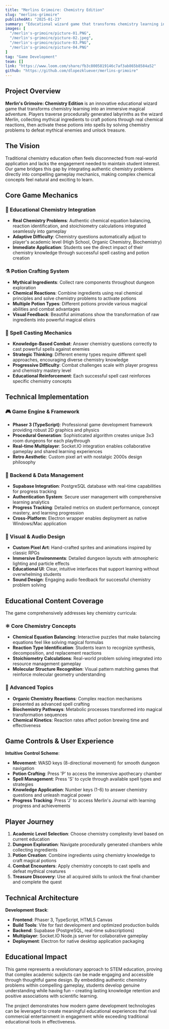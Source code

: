 ```yaml
---
title: "Merlins Grimoire: Chemistry Edition"
slug: "merlins-grimoire"
publishedAt: "2025-01-23"
summary: "Educational wizard game that transforms chemistry learning into an immersive magical adventure with real chemical reactions and procedural dungeon generation"
images: [
  "/merlin's-grimoire/picture-01.PNG", 
  "/merlin's-grimoire/picture-02.jpeg", 
  "/merlin's-grimoire/picture-03.PNG", 
  "/merlin's-grimoire/picture-04.PNG"
]
tag: "Game Development"
team: []
link: "https://www.loom.com/share/fb3c8005819146c7af3ab865b8584a52"
github: "https://github.com/dlopezkluever/merlins-grimoire"
---
```


## Project Overview

**Merlin's Grimoire: Chemistry Edition** is an innovative educational wizard game that transforms chemistry learning into an immersive magical adventure. Players traverse procedurally generated labyrinths as the wizard Merlin, collecting mythical ingredients to craft potions through real chemical reactions, then activate these potions into spells by solving chemistry problems to defeat mythical enemies and unlock treasure.

## The Vision

Traditional chemistry education often feels disconnected from real-world application and lacks the engagement needed to maintain student interest. Our game bridges this gap by integrating authentic chemistry problems directly into compelling gameplay mechanics, making complex chemical concepts feel natural and exciting to learn.

## Core Game Mechanics

### **🧪 Educational Chemistry Integration**
- **Real Chemistry Problems**: Authentic chemical equation balancing, reaction identification, and stoichiometry calculations integrated seamlessly into gameplay
- **Adaptive Difficulty**: Chemistry questions automatically adjust to player's academic level (High School, Organic Chemistry, Biochemistry)
- **Immediate Application**: Students see the direct impact of their chemistry knowledge through successful spell casting and potion creation

### **⚗️ Potion Crafting System**
- **Mythical Ingredients**: Collect rare components throughout dungeon exploration
- **Chemical Reactions**: Combine ingredients using real chemical principles and solve chemistry problems to activate potions
- **Multiple Potion Types**: Different potions provide various magical abilities and combat advantages
- **Visual Feedback**: Beautiful animations show the transformation of raw ingredients into powerful magical elixirs

### **🎯 Spell Casting Mechanics**
- **Knowledge-Based Combat**: Answer chemistry questions correctly to cast powerful spells against enemies
- **Strategic Thinking**: Different enemy types require different spell approaches, encouraging diverse chemistry knowledge
- **Progressive Difficulty**: Combat challenges scale with player progress and chemistry mastery level
- **Educational Reinforcement**: Each successful spell cast reinforces specific chemistry concepts

## Technical Implementation

### **🎮 Game Engine & Framework**
- **Phaser 3 (TypeScript)**: Professional game development framework providing robust 2D graphics and physics
- **Procedural Generation**: Sophisticated algorithm creates unique 3x3 room dungeons for each playthrough
- **Real-time Multiplayer**: Socket.IO integration enables collaborative gameplay and shared learning experiences
- **Retro Aesthetic**: Custom pixel art with nostalgic 2000s design philosophy

### **🔧 Backend & Data Management**
- **Supabase Integration**: PostgreSQL database with real-time capabilities for progress tracking
- **Authentication System**: Secure user management with comprehensive learning analytics
- **Progress Tracking**: Detailed metrics on student performance, concept mastery, and learning progression
- **Cross-Platform**: Electron wrapper enables deployment as native Windows/Mac application

### **🎨 Visual & Audio Design**
- **Custom Pixel Art**: Hand-crafted sprites and animations inspired by classic RPGs
- **Immersive Environments**: Detailed dungeon layouts with atmospheric lighting and particle effects
- **Educational UI**: Clear, intuitive interfaces that support learning without overwhelming students
- **Sound Design**: Engaging audio feedback for successful chemistry problem solving

## Educational Content Coverage

The game comprehensively addresses key chemistry curricula:

### **⚛️ Core Chemistry Concepts**
- **Chemical Equation Balancing**: Interactive puzzles that make balancing equations feel like solving magical formulas
- **Reaction Type Identification**: Students learn to recognize synthesis, decomposition, and replacement reactions
- **Stoichiometry Calculations**: Real-world problem solving integrated into resource management gameplay
- **Molecular Structure Recognition**: Visual pattern matching games that reinforce molecular geometry understanding

### **🧬 Advanced Topics**
- **Organic Chemistry Reactions**: Complex reaction mechanisms presented as advanced spell crafting
- **Biochemistry Pathways**: Metabolic processes transformed into magical transformation sequences
- **Chemical Kinetics**: Reaction rates affect potion brewing time and effectiveness

## Game Controls & User Experience

**Intuitive Control Scheme**:
- **Movement**: WASD keys (8-directional movement) for smooth dungeon navigation
- **Potion Crafting**: Press 'P' to access the immersive apothecary chamber
- **Spell Management**: Press 'S' to cycle through available spell types and strategies
- **Knowledge Application**: Number keys (1-6) to answer chemistry questions and unleash magical power
- **Progress Tracking**: Press 'J' to access Merlin's Journal with learning progress and achievements

## Player Journey

1. **Academic Level Selection**: Choose chemistry complexity level based on current education
2. **Dungeon Exploration**: Navigate procedurally generated chambers while collecting ingredients
3. **Potion Creation**: Combine ingredients using chemistry knowledge to craft magical potions
4. **Combat Encounters**: Apply chemistry concepts to cast spells and defeat mythical creatures
5. **Treasure Discovery**: Use all acquired skills to unlock the final chamber and complete the quest

## Technical Architecture

**Development Stack**:
- **Frontend**: Phaser 3, TypeScript, HTML5 Canvas
- **Build Tools**: Vite for fast development and optimized production builds
- **Backend**: Supabase (PostgreSQL, real-time subscriptions)
- **Multiplayer**: Socket.IO Node.js server for collaborative gameplay
- **Deployment**: Electron for native desktop application packaging

## Educational Impact

This game represents a revolutionary approach to STEM education, proving that complex academic subjects can be made engaging and accessible through thoughtful game design. By embedding authentic chemistry problems within compelling gameplay, students develop genuine understanding while having fun – creating lasting knowledge retention and positive associations with scientific learning.

The project demonstrates how modern game development technologies can be leveraged to create meaningful educational experiences that rival commercial entertainment in engagement while exceeding traditional educational tools in effectiveness. 
